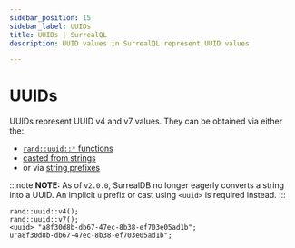 ```yaml
---
sidebar_position: 15
sidebar_label: UUIDs
title: UUIDs | SurrealQL
description: UUID values in SurrealQL represent UUID values

---
```


# UUIDs

UUIDs represent UUID v4 and v7 values. They can be obtained via either the:
- [`rand::uuid::*` functions](/docs/surrealql/functions/database/rand#randuuidv4)
- [casted from strings](/docs/surrealql/datamodel/casting#uuid)
- or via [string prefixes](/docs/surrealql/datamodel/strings#uuid)

:::note
__NOTE:__ As of `v2.0.0`, SurrealDB no longer eagerly converts a string into a UUID. An implicit `u` prefix or cast using `<uuid>` is required instead.
:::

```surql
rand::uuid::v4();
rand::uuid::v7();
<uuid> "a8f30d8b-db67-47ec-8b38-ef703e05ad1b";
u"a8f30d8b-db67-47ec-8b38-ef703e05ad1b";
```

